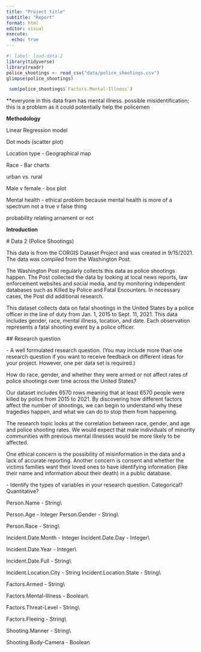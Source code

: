 ```yaml
---
title: "Project title"
subtitle: "Report"
format: html
editor: visual
execute:
  echo: true
---
```



```r
#| label: load-data-2
library(tidyverse)
library(readr)
police_shootings <- read_csv("data/police_shootings.csv")
glimpse(police_shootings)

```

```r
 sum(police_shootings$`Factors.Mental-Illness`)


```
**everyone in this data fram has mental illness. possible misidentification; this is a problem as it could potentially help the policemen

**Methodology**

Linear Regression model

Dot mods (scatter plot)

Location type - Geographical map

Race - Bar charts

urban vs. rural

Male v female - box plot

Mental health - ethical problem because mental health is more of a spectrum not a true v false thing

probability relating arnament or not 

**Introduction**

\# Data 2 (Police Shootings)

This data is from the CORGIS Dataset Project and was created in 9/15/2021. The data was compiled from the Washington Post.

The Washington Post regularly collects this data as police shootings happen. The Post collected the data by looking at local news reports, law enforcement websites and social media, and by monitoring independent databases such as Killed by Police and Fatal Encounters. In necessary cases, the Post did additional research.

This dataset collects data on fatal shootings in the United States by a police officer in the line of duty from Jan. 1, 2015 to Sept. 11, 2021. This data includes gender, race, mental illness, location, and date. Each observation represents a fatal shooting event by a police officer.

\## Research question

\- A well formulated research question. (You may include more than one research question if you want to receive feedback on different ideas for your project. However, one per data set is required.)

How do race, gender, and whether they were armed or not affect rates of police shootings over time across the United States?

Our dataset includes 6570 rows meaning that at least 6570 people were killed by police from 2015 to 2021. By discovering how different factors affect the number of shootings, we can begin to understand why these tragedies happen, and what we can do to stop them from happening.

The research topic looks at the correlation between race, gender, and age and police shooting rates. We would expect that male individuals of minority communities with previous mental illnesses would be more likely to be affected.

One ethical concern is the possibility of misinformation in the data and a lack of accurate reporting. Another concern is consent and whether the victims families want their loved ones to have identifying information (like their name and information about their death) in a public database.

\- Identify the types of variables in your research question. Categorical? Quantitative?

Person.Name - String\\

Person.Age - Integer Person.Gender - String\\

Person.Race - String\\

Incident.Date.Month - Integer Incident.Date.Day - Integer\\

Incident.Date.Year - Integer\\

Incident.Date.Full - String\\

Incident.Location.City - String Incident.Location.State - String\\

Factors.Armed - String\\

Factors.Mental-Illness - Boolean\\

Factors.Threat-Level - String\\

Factors.Fleeing - String\\

Shooting.Manner - String\\

Shooting.Body-Camera - Boolean



